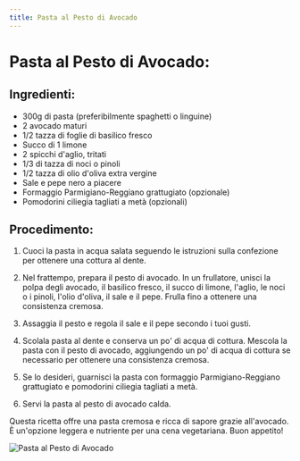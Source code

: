 ```yaml
---
title: Pasta al Pesto di Avocado
---
```


# Pasta al Pesto di Avocado:

## Ingredienti:

- 300g di pasta (preferibilmente spaghetti o linguine)
- 2 avocado maturi
- 1/2 tazza di foglie di basilico fresco
- Succo di 1 limone
- 2 spicchi d'aglio, tritati
- 1/3 di tazza di noci o pinoli
- 1/2 tazza di olio d'oliva extra vergine
- Sale e pepe nero a piacere
- Formaggio Parmigiano-Reggiano grattugiato (opzionale)
- Pomodorini ciliegia tagliati a metà (opzionali)

## Procedimento:

1. Cuoci la pasta in acqua salata seguendo le istruzioni sulla confezione per ottenere una cottura al dente.

2. Nel frattempo, prepara il pesto di avocado. In un frullatore, unisci la polpa degli avocado, il basilico fresco, il succo di limone, l'aglio, le noci o i pinoli, l'olio d'oliva, il sale e il pepe. Frulla fino a ottenere una consistenza cremosa.

3. Assaggia il pesto e regola il sale e il pepe secondo i tuoi gusti.

4. Scolala pasta al dente e conserva un po' di acqua di cottura. Mescola la pasta con il pesto di avocado, aggiungendo un po' di acqua di cottura se necessario per ottenere una consistenza cremosa.

5. Se lo desideri, guarnisci la pasta con formaggio Parmigiano-Reggiano grattugiato e pomodorini ciliegia tagliati a metà.

6. Servi la pasta al pesto di avocado calda.

Questa ricetta offre una pasta cremosa e ricca di sapore grazie all'avocado. È un'opzione leggera e nutriente per una cena vegetariana. Buon appetito!

<img
  src="https://source.unsplash.com/spaghetti-spaghetti-verdi-con-spinaci-e-parmigiano-cucina-italiana-e-mediterranea-49u4b6h2row"
  alt="Pasta al Pesto di Avocado"
/>